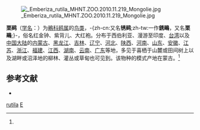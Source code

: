 {{noteTA
|T=zh-cn:栗鹀; zh-tw:鏽鵐; 
|1=zh-cn:栗鹀; zh-tw:鏽鵐; 
}}
{{speciesbox
| name = 栗鹀
| status = LC
| status_system = IUCN3.1
| status_ref = <ref>{{IUCN|id=22720969 |title=''Emberiza rutila'' |assessors=[[BirdLife_International|BirdLife International]] |assessor-link=BirdLife International |version=2020.1 |year=2016 |accessdate=1 October 2016}} 資料庫資料包含說明此物種被編入無危級別的原因</ref>
| image = Chestnut Bunting - Thailand S4E9178 (23024346739).jpg
| image_width = 230px
| image_caption = 
| image2 = Chestnut Bunting female.jpg
| image2_width = 230px
| image2_caption = 雄鳥（上）與雌鳥（下）
| genus = Emberiza
| species = rutila
| authority = [[Peter_Simon_Pallas|Pallas]], 1776<ref name='id4241'>{{cite web| url =http://www.bioinfo.cn/db05/BjdwSpecies.php?action=view&id=4241| title =栗鹀| work =《中国动物物种编目数据库》| publisher =中国科学院微生物研究所| author =中国科学院动物研究所| accessdate =2009-04-04| deadurl =yes| archiveurl =https://web.archive.org/web/20160305044449/http://www.bioinfo.cn/db05/BjdwSpecies.php?action=view&id=4241| archivedate =2016-03-05}}</ref>
}}
[[File:_Emberiza_rutila_MHNT.ZOO.2010.11.219_Mongolie.jpg|thumb]]

'''栗鹀'''（[[学名|学名]]：{{lang|la|''Emberiza rutila''}}）为[[鵐科|鵐科]][[鹀属|鹀属]]的[[鸟类|鸟类]]，-{zh-cn:又名'''锈鹀''';zh-tw:一作'''銹鵐'''，又名'''栗鵐''';}-，俗名红金钟、紫背儿、大红袍。分布于西伯利亚、漫游至印度、[[台湾|台湾]]以及[[中国大陆|中国大陆]]的[[内蒙古|内蒙古]]、[[黑龙江|黑龙江]]、[[吉林|吉林]]、[[辽宁|辽宁]]、[[河北|河北]]、[[陕西|陕西]]、[[河南|河南]]、[[山东|山东]]、[[安徽|安徽]]、[[江苏|江苏]]、[[浙江|浙江]]、[[福建|福建]]、[[江西|江西]]、[[湖南|湖南]]、[[云南|云南]]、[[广东|广东]]等地，多见于喜栖于山麓或田间树上以及湖畔或沼泽地的柳林、灌丛或草甸也可见到。该物种的模式产地在蒙古。<ref name='id4241'/>

== 参考文献 ==
{{reflist}}
* {{TaiBNET| zh=銹鵐 | id=380351 | binomial=Emberiza rutila | authority=Pallas, 1776 | var= | accessdate=2013-01-24}}
{{Taxonbar|from=Q427182}}

[[Category:鹀属|rutila]]
[[Category:1776年描述的鸟类|E]]

{{雀形目小作品}}